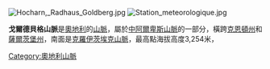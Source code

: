[[Image:Hocharn,_Radhaus_Goldberg.jpg|right]]
[[File:Station_meteorologique.jpg|thumb]]

'''戈爾德貝格山脈'''是[[奧地利|奧地利]]的[[山脈|山脈]]，屬於[[中阿爾卑斯山脈|中阿爾卑斯山脈]]的一部分，橫跨[[克恩頓州|克恩頓州]]和[[薩爾茨堡州|薩爾茨堡州]]，南面是[[克羅伊茨埃克山脈|克羅伊茨埃克山脈]]，最高點海拔高度3,254米，

{{Austria-geo-stub}}
[[Category:奧地利山脈|Category:奧地利山脈]]